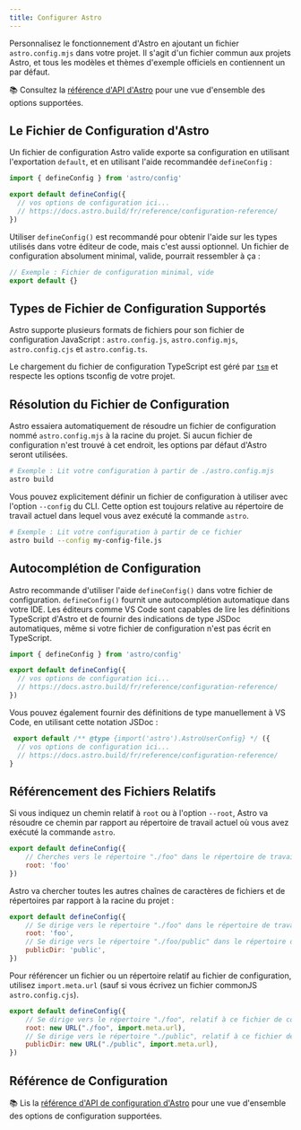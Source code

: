 ```yaml
---
title: Configurer Astro
---
```


Personnalisez le fonctionnement d'Astro en ajoutant un fichier `astro.config.mjs` dans votre projet. Il s'agit d'un fichier commun aux projets Astro, et tous les modèles et thèmes d'exemple officiels en contiennent un par défaut.

📚 Consultez la [référence d'API d'Astro](/fr/reference/configuration-reference/) pour une vue d'ensemble des options supportées.

## Le Fichier de Configuration d'Astro

Un fichier de configuration Astro valide exporte sa configuration en utilisant l'exportation `default`, et en utilisant l'aide recommandée `defineConfig` :

```js title="astro.config.mjs"
import { defineConfig } from 'astro/config'

export default defineConfig({
  // vos options de configuration ici...
  // https://docs.astro.build/fr/reference/configuration-reference/
})
```

Utiliser `defineConfig()` est recommandé pour obtenir l'aide sur les types utilisés dans votre éditeur de code, mais c'est aussi optionnel. Un fichier de configuration absolument minimal, valide, pourrait ressembler à ça :

```js
// Exemple : Fichier de configuration minimal, vide
export default {}
```

## Types de Fichier de Configuration Supportés

Astro supporte plusieurs formats de fichiers pour son fichier de configuration JavaScript : `astro.config.js`, `astro.config.mjs`, `astro.config.cjs` et `astro.config.ts`.

Le chargement du fichier de configuration TypeScript est géré par [`tsm`](https://github.com/lukeed/tsm) et respecte les options tsconfig de votre projet.

## Résolution du Fichier de Configuration

Astro essaiera automatiquement de résoudre un fichier de configuration nommé `astro.config.mjs` à la racine du projet. Si aucun fichier de configuration n'est trouvé à cet endroit, les options par défaut d'Astro seront utilisées.

```bash
# Exemple : Lit votre configuration à partir de ./astro.config.mjs
astro build
```

Vous pouvez explicitement définir un fichier de configuration à utiliser avec l'option `--config` du CLI. Cette option est toujours relative au répertoire de travail actuel dans lequel vous avez exécuté la commande `astro`.

```bash
# Exemple : Lit votre configuration à partir de ce fichier
astro build --config my-config-file.js
```

## Autocomplétion de Configuration

Astro recommande d'utiliser l'aide `defineConfig()` dans votre fichier de configuration. `defineConfig()` fournit une autocomplétion automatique dans votre IDE. Les éditeurs comme VS Code sont capables de lire les définitions TypeScript d'Astro et de fournir des indications de type JSDoc automatiques, même si votre fichier de configuration n'est pas écrit en TypeScript.

```js title="astro.config.mjs"
import { defineConfig } from 'astro/config'

export default defineConfig({
  // vos options de configuration ici...
  // https://docs.astro.build/fr/reference/configuration-reference/
})
```

Vous pouvez également fournir des définitions de type manuellement à VS Code, en utilisant cette notation JSDoc :

```js title="astro.config.mjs"
 export default /** @type {import('astro').AstroUserConfig} */ ({
  // vos options de configuration ici...
  // https://docs.astro.build/fr/reference/configuration-reference/
}
```

## Référencement des Fichiers Relatifs

Si vous indiquez un chemin relatif à `root` ou à l'option `--root`, Astro va résoudre ce chemin par rapport au répertoire de travail actuel où vous avez exécuté la commande `astro`.

```js
export default defineConfig({
    // Cherches vers le répertoire "./foo" dans le répertoire de travail actuel
    root: 'foo'
})
```

Astro va chercher toutes les autres chaînes de caractères de fichiers et de répertoires par rapport à la racine du projet :

```js
export default defineConfig({
    // Se dirige vers le répertoire "./foo" dans le répertoire de travail actuel
    root: 'foo',
    // Se dirige vers le répertoire "./foo/public" dans le répertoire de travail actuel
    publicDir: 'public',
})
```

Pour référencer un fichier ou un répertoire relatif au fichier de configuration, utilisez `import.meta.url` (sauf si vous écrivez un fichier commonJS `astro.config.cjs`).

```js
export default defineConfig({
    // Se dirige vers le répertoire "./foo", relatif à ce fichier de configuration
    root: new URL("./foo", import.meta.url),
    // Se dirige vers le répertoire "./public", relatif à ce fichier de configuration
    publicDir: new URL("./public", import.meta.url),
})
```

## Référence de Configuration

📚 Lis la [référence d'API de configuration d'Astro](/fr/reference/configuration-reference/) pour une vue d'ensemble des options de configuration supportées.

